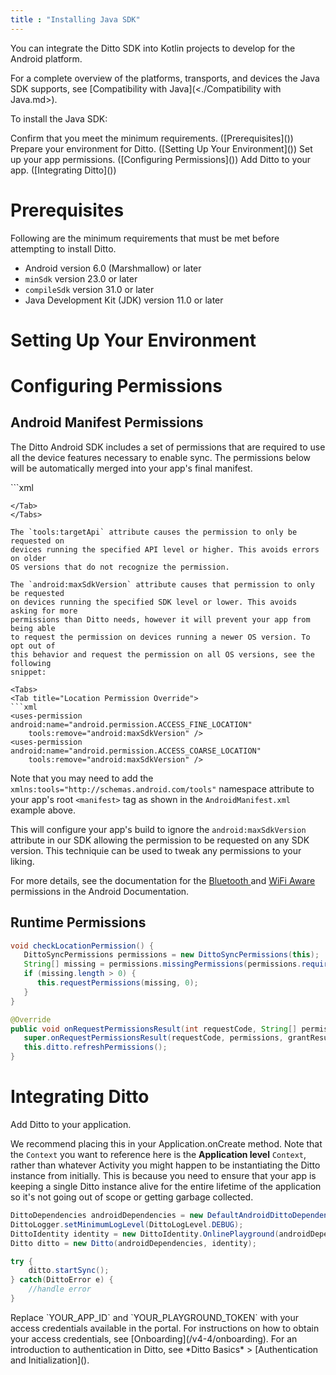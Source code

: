 ---
title : "Installing Java SDK"
---

You can integrate the Ditto SDK into Kotlin projects to develop for the Android platform.&#x20;

<Info>
For a complete overview of the platforms, transports, and devices the Java SDK supports, see [Compatibility with Java](<./Compatibility with Java.md>).
</Info>

To install the Java SDK:

<Steps>
<Step>
Confirm that you meet the minimum requirements. ([Prerequisites]())
</Step>

<Step>
Prepare your environment for Ditto. ([Setting Up Your Environment]())
</Step>

<Step>
Set up your app permissions. ([Configuring Permissions]())
</Step>

<Step>
Add Ditto to your app. ([Integrating Ditto]())
</Step>
</Steps>

# Prerequisites

Following are the minimum requirements that must be met before attempting to install Ditto.

- Android version 6.0 (Marshmallow) or later
- `minSdk` version 23.0 or later
- `compileSdk` version 31.0 or later
- Java Development Kit (JDK) version 11.0 or later

# Setting Up Your Environment

# Configuring Permissions

## Android Manifest Permissions

The Ditto Android SDK includes a set of permissions that are required to use all
the device features necessary to enable sync. The permissions below will be
automatically merged into your app's final manifest.

<Tabs>
<Tab title="AndroidManifest.xml">
```xml
<manifest
    xmlns:tools="http://schemas.android.com/tools"
    xmlns:android="http://schemas.android.com/apk/res/android">

<uses-permission android:name="android.permission.BLUETOOTH"
    android:maxSdkVersion="30" />
<uses-permission android:name="android.permission.BLUETOOTH_ADMIN"
    android:maxSdkVersion="30" />
<uses-permission android:name="android.permission.BLUETOOTH_ADVERTISE"
    tools:targetApi="s" />
<uses-permission android:name="android.permission.BLUETOOTH_CONNECT"
    tools:targetApi="s" />
<uses-permission android:name="android.permission.BLUETOOTH_SCAN"
    android:usesPermissionFlags="neverForLocation"
    tools:targetApi="s" />
<uses-permission android:name="android.permission.ACCESS_FINE_LOCATION"
    android:maxSdkVersion="32" />
<uses-permission android:name="android.permission.ACCESS_COARSE_LOCATION"
    android:maxSdkVersion="30" />
<uses-permission android:name="android.permission.INTERNET" />
<uses-permission android:name="android.permission.ACCESS_WIFI_STATE" />
<uses-permission android:name="android.permission.ACCESS_NETWORK_STATE" />
<uses-permission android:name="android.permission.CHANGE_NETWORK_STATE" />
<uses-permission android:name="android.permission.CHANGE_WIFI_MULTICAST_STATE" />
<uses-permission android:name="android.permission.CHANGE_WIFI_STATE" />
<uses-permission android:name="android.permission.NEARBY_WIFI_DEVICES"
    android:usesPermissionFlags="neverForLocation"
    tools:targetApi="tiramisu" />

```
</Tab>
</Tabs>

The `tools:targetApi` attribute causes the permission to only be requested on
devices running the specified API level or higher. This avoids errors on older
OS versions that do not recognize the permission.

The `android:maxSdkVersion` attribute causes that permission to only be requested
on devices running the specified SDK level or lower. This avoids asking for more
permissions than Ditto needs, however it will prevent your app from being able
to request the permission on devices running a newer OS version. To opt out of
this behavior and request the permission on all OS versions, see the following
snippet:

<Tabs>
<Tab title="Location Permission Override">
```xml
<uses-permission android:name="android.permission.ACCESS_FINE_LOCATION"
    tools:remove="android:maxSdkVersion" />
<uses-permission android:name="android.permission.ACCESS_COARSE_LOCATION"
    tools:remove="android:maxSdkVersion" />
```

</Tab>
</Tabs>

Note that you may need to add the `xmlns:tools="http://schemas.android.com/tools"`
namespace attribute to your app's root `<manifest>` tag as shown in the
`AndroidManifest.xml` example above.

This will configure your app's build to ignore the `android:maxSdkVersion`
attribute in our SDK allowing the permission to be requested on any SDK version.
This techniquie can be used to tweak any permissions to your liking.

For more details, see the documentation for the [Bluetooth ](https://developer.android.com/guide/topics/connectivity/bluetooth/permissions)and [WiFi Aware ](https://developer.android.com/guide/topics/connectivity/wifi-permissions)permissions in the Android Documentation.

## Runtime Permissions

```java
void checkLocationPermission() {
   DittoSyncPermissions permissions = new DittoSyncPermissions(this);
   String[] missing = permissions.missingPermissions(permissions.requiredPermissions());
   if (missing.length > 0) {
      this.requestPermissions(missing, 0);
   }
}
```

```java
@Override
public void onRequestPermissionsResult(int requestCode, String[] permissions, int[] grantResults) {
   super.onRequestPermissionsResult(requestCode, permissions, grantResults);
   this.ditto.refreshPermissions();
}
```

# Integrating Ditto

<Steps>
<Step>
Add Ditto to your application.

We recommend placing this in your Application.onCreate method. Note that the `Context` you want to reference here is the **Application level** `Context`, rather than whatever Activity you might happen to be instantiating the Ditto instance from initially. This is because you need to ensure that your app is keeping a single Ditto instance alive for the entire lifetime of the application so it's not going out of scope or getting garbage collected.

```java
DittoDependencies androidDependencies = new DefaultAndroidDittoDependencies(this.context);
DittoLogger.setMinimumLogLevel(DittoLogLevel.DEBUG);
DittoIdentity identity = new DittoIdentity.OnlinePlayground(androidDependencies, "REPLACE_ME_WITH_YOUR_APP_ID", "YOUR_PLAYGROUND_TOKEN_HERE");
Ditto ditto = new Ditto(androidDependencies, identity);

try {
    ditto.startSync();
} catch(DittoError e) {
    //handle error
}
```

</Step>

<Step>
Replace `YOUR_APP_ID` and `YOUR_PLAYGROUND_TOKEN` with your access credentials available in the portal.

<Info>
For instructions on how to obtain your access credentials, see [Onboarding](/v4-4/onboarding). For an introduction to authentication in Ditto, see *Ditto Basics* > [Authentication and Initialization](</v4-5/basics/authentication-and-initialization>).
</Info>
</Step>
</Steps>
